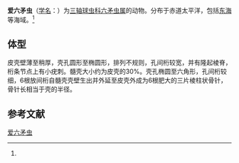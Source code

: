 {{Speciesbox
| name = 爱六矛虫
| status = 
| status_system = 
| image = 
| genus = Hexalonche
| species = philanahedra
| authority = (Blueford, 1982)<ref name='id9012'>{{cite web| url =http://www.bioinfo.cn/db05/BjdwSpecies.php?action=view&id=9012| title =爱六矛虫| work =《中国动物物种编目数据库》| publisher =中国科学院微生物研究所| author =中国科学院动物研究所| accessdate =2009-04-16| deadurl =yes| archiveurl =https://web.archive.org/web/20160305034322/http://www.bioinfo.cn/db05/BjdwSpecies.php?action=view&id=9012| archivedate =2016-03-05}}</ref>
}}

'''爱六矛虫'''（[[学名|学名]]：{{lang|la|''Hexalonche philanahedra''}}）为[[三轴球虫科|三轴球虫科]][[六矛虫属|六矛虫属]]的动物。分布于赤道太平洋，包括[[东海|东海]]等海域。<ref name='id9012'/>

== 体型 ==
皮壳壁薄至稍厚，壳孔圆形至椭圆形，排列不规则，孔间桁较宽，并有隆起棱脊，桁条节点上有小疣刺。髓壳大小约为皮壳的30%。壳孔椭圆至六角形，孔间桁较细，6根放间桁自髓壳壳壁生出并外延至皮壳外成为6根肥大的三片棱柱状骨针，骨针长相当于壳的半径。

== 参考文献 ==
{{reflist}}

{{Wikispecies|Hexalonche philanahedra}}

[[Category:六矛虫属|爱六矛虫]]


{{放射虫小作品}}